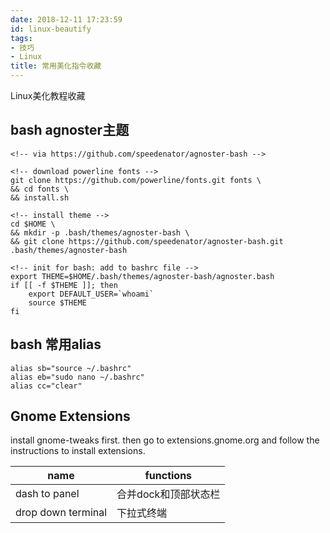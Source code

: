 ```yaml
---
date: 2018-12-11 17:23:59
id: linux-beautify
tags:
- 技巧
- Linux
title: 常用美化指令收藏
---
```


Linux美化教程收藏

<!-- more -->

## bash agnoster主题

````
<!-- via https://github.com/speedenator/agnoster-bash -->

<!-- download powerline fonts -->
git clone https://github.com/powerline/fonts.git fonts \
&& cd fonts \
&& install.sh

<!-- install theme -->
cd $HOME \
&& mkdir -p .bash/themes/agnoster-bash \
&& git clone https://github.com/speedenator/agnoster-bash.git .bash/themes/agnoster-bash

<!-- init for bash: add to bashrc file -->
export THEME=$HOME/.bash/themes/agnoster-bash/agnoster.bash
if [[ -f $THEME ]]; then
    export DEFAULT_USER=`whoami`
    source $THEME
fi
````

## bash 常用alias

````
alias sb="source ~/.bashrc"
alias eb="sudo nano ~/.bashrc"
alias cc="clear"
````

## Gnome Extensions

install gnome-tweaks first. then go to extensions.gnome.org and follow the instructions to install extensions.

| name | functions |
|-|-|
| dash to panel | 合并dock和顶部状态栏 |
| drop down terminal | 下拉式终端 |